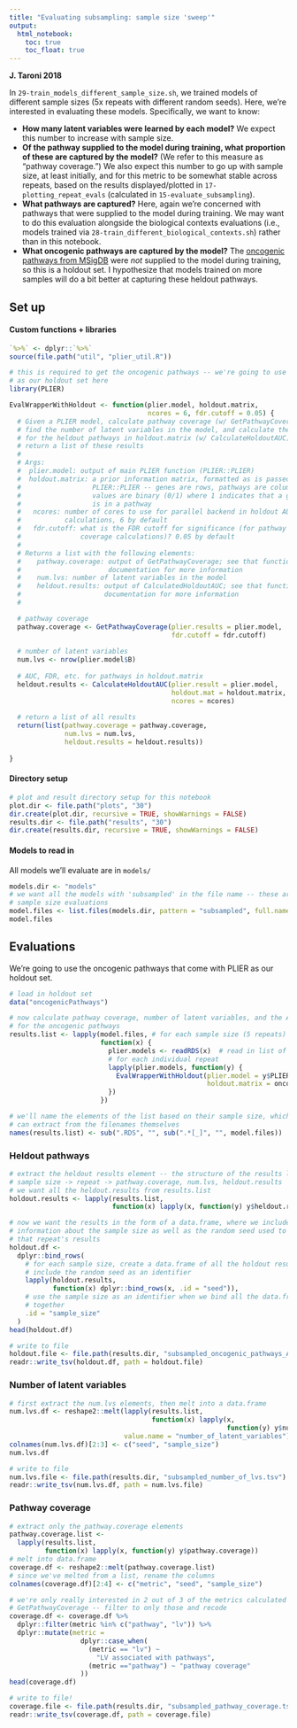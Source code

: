 ```yaml
---
title: "Evaluating subsampling: sample size 'sweep'"
output:   
  html_notebook: 
    toc: true
    toc_float: true
---
```


**J. Taroni 2018**

In `29-train_models_different_sample_size.sh`, we trained models of different 
sample sizes (5x repeats with different random seeds). 
Here, we're interested in evaluating these models.
Specifically, we want to know:

* **How many latent variables were learned by each model?** 
  We expect this number to increase with sample size.
* **Of the pathway supplied to the model during training, what proportion of 
  these are captured by the model?**
  (We refer to this measure as "pathway coverage.")
  We also expect this number to go up with sample size, at least initially, and
  for this metric to be somewhat stable across repeats, based on the results
  displayed/plotted in `17-plotting_repeat_evals` (calculated in 
  `15-evaluate_subsampling`).
* **What pathways are captured?**
  Here, again we're concerned with pathways that were supplied to the model 
  during training.
  We may want to do this evaluation alongside the biological contexts 
  evaluations (i.e., models trained via 
  `28-train_different_biological_contexts.sh`) rather than in this notebook.
* **What oncogenic pathways are captured by the model?**
  The [oncogenic pathways from MSigDB](software.broadinstitute.org/gsea/msigdb/genesets.jsp?collection=C6) 
  were _not_ supplied to the model during training, so this is a holdout set.
  I hypothesize that models trained on more samples will do a bit better at
  capturing these heldout pathways.

## Set up

#### Custom functions + libraries

```r
`%>%` <- dplyr::`%>%`
source(file.path("util", "plier_util.R"))
```

```r
# this is required to get the oncogenic pathways -- we're going to use this
# as our holdout set here
library(PLIER)
```

```r
EvalWrapperWithHoldout <- function(plier.model, holdout.matrix, 
                                   ncores = 6, fdr.cutoff = 0.05) {
  # Given a PLIER model, calculate pathway coverage (w/ GetPathwayCoverage), 
  # find the number of latent variables in the model, and calculate the AUC 
  # for the heldout pathways in holdout.matrix (w/ CalculateHoldoutAUC); 
  # return a list of these results
  #
  # Args:
  #  plier.model: output of main PLIER function (PLIER::PLIER)
  #  holdout.matrix: a prior information matrix, formatted as is passed to
  #                  PLIER::PLIER -- genes are rows, pathways are columns, 
  #                  values are binary (0/1) where 1 indicates that a gene 
  #                  is in a pathway
  #   ncores: number of cores to use for parallel backend in holdout AUC 
  #           calculations, 6 by default
  #   fdr.cutoff: what is the FDR cutoff for significance (for pathway
  #               coverage calculations)? 0.05 by default
  #   
  # Returns a list with the following elements:
  #    pathway.coverage: output of GetPathwayCoverage; see that function's
  #                      documentation for more information
  #    num.lvs: number of latent variables in the model
  #    heldout.results: output of CalculatedHoldoutAUC; see that function's
  #                     documentation for more information
  #

  # pathway coverage
  pathway.coverage <- GetPathwayCoverage(plier.results = plier.model, 
                                         fdr.cutoff = fdr.cutoff)
  
  # number of latent variables
  num.lvs <- nrow(plier.model$B)
  
  # AUC, FDR, etc. for pathways in holdout.matrix
  heldout.results <- CalculateHoldoutAUC(plier.result = plier.model,
                                         holdout.mat = holdout.matrix,
                                         ncores = ncores)
  
  # return a list of all results
  return(list(pathway.coverage = pathway.coverage,
              num.lvs = num.lvs,
              heldout.results = heldout.results))
  
}
```

#### Directory setup

```r
# plot and result directory setup for this notebook
plot.dir <- file.path("plots", "30")
dir.create(plot.dir, recursive = TRUE, showWarnings = FALSE)
results.dir <- file.path("results", "30")
dir.create(results.dir, recursive = TRUE, showWarnings = FALSE)
```

#### Models to read in

All models we'll evaluate are in `models/`

```r
models.dir <- "models"
# we want all the models with 'subsampled' in the file name -- these are the
# sample size evaluations
model.files <- list.files(models.dir, pattern = "subsampled", full.names = TRUE)
model.files
```

## Evaluations

We're going to use the oncogenic pathways that come with PLIER as our holdout
set.

```r
# load in holdout set
data("oncogenicPathways")

# now calculate pathway coverage, number of latent variables, and the AUC
# for the oncogenic pathways
results.list <- lapply(model.files, # for each sample size (5 repeats)
                       function(x) {
                         plier.models <- readRDS(x)  # read in list of models
                         # for each individual repeat
                         lapply(plier.models, function(y) {
                           EvalWrapperWithHoldout(plier.model = y$PLIER,
                                                  holdout.matrix = oncogenicPathways)
                         })
                       })

# we'll name the elements of the list based on their sample size, which we 
# can extract from the filenames themselves
names(results.list) <- sub(".RDS", "", sub(".*[_]", "", model.files))
```

### Heldout pathways

```r
# extract the heldout results element -- the structure of the results list is
# sample size -> repeat -> pathway.coverage, num.lvs, heldout.results
# we want all the heldout.results from results.list
holdout.results <- lapply(results.list, 
                          function(x) lapply(x, function(y) y$heldout.results))

# now we want the results in the form of a data.frame, where we include 
# information about the sample size as well as the random seed used to generate
# that repeat's results
holdout.df <- 
  dplyr::bind_rows(
    # for each sample size, create a data.frame of all the holdout results and
    # include the random seed as an identifier
    lapply(holdout.results, 
           function(x) dplyr::bind_rows(x, .id = "seed")), 
    # use the sample size as an identifier when we bind all the data.frames 
    # together
    .id = "sample_size" 
  )
head(holdout.df)
```

```r
# write to file
holdout.file <- file.path(results.dir, "subsampled_oncogenic_pathways_AUC.tsv")
readr::write_tsv(holdout.df, path = holdout.file)
```

### Number of latent variables

```r
# first extract the num.lvs elements, then melt into a data.frame
num.lvs.df <- reshape2::melt(lapply(results.list,
                                    function(x) lapply(x, 
                                                       function(y) y$num.lvs)),
                             value.name = "number_of_latent_variables")
colnames(num.lvs.df)[2:3] <- c("seed", "sample_size")
num.lvs.df
```

```r
# write to file
num.lvs.file <- file.path(results.dir, "subsampled_number_of_lvs.tsv")
readr::write_tsv(num.lvs.df, path = num.lvs.file)
```

### Pathway coverage

```r
# extract only the pathway.coverage elements
pathway.coverage.list <- 
  lapply(results.list, 
         function(x) lapply(x, function(y) y$pathway.coverage))
# melt into data.frame
coverage.df <- reshape2::melt(pathway.coverage.list)
# since we've melted from a list, rename the columns 
colnames(coverage.df)[2:4] <- c("metric", "seed", "sample_size")

# we're only really interested in 2 out of 3 of the metrics calculated by
# GetPathwayCoverage -- filter to only those and recode 
coverage.df <- coverage.df %>%
  dplyr::filter(metric %in% c("pathway", "lv")) %>%
  dplyr::mutate(metric = 
                  dplyr::case_when(
                    (metric == "lv") ~ 
                      "LV associated with pathways",
                    (metric =="pathway") ~ "pathway coverage"
                  ))
head(coverage.df)
```

```r
# write to file!
coverage.file <- file.path(results.dir, "subsampled_pathway_coverage.tsv")
readr::write_tsv(coverage.df, path = coverage.file)
```

